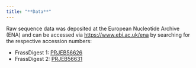 ```yaml
---
title: "**Data**"
---
```


Raw sequence data was deposited at the European Nucleotide Archive (ENA) and can be accessed via [https://www.ebi.ac.uk/ena](https://www.ebi.ac.uk/ena) by searching for the respective accession numbers:

- FrassDigest 1: [PRJEB56626](https://ncbi.nlm.nih.gov/bioproject/PRJEB56626)
- FrassDigest 2: [PRJEB56631](https://ncbi.nlm.nih.gov/bioproject/PRJEB56631)